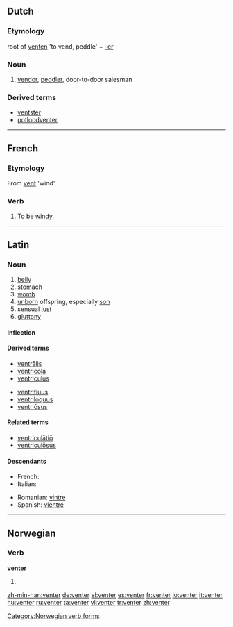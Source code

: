 ==Dutch==

===Etymology===
root of [[venten]] 'to vend, peddle' + [[-er]]

===Noun===
{{nl-noun|venters|ventertje}}

# [[vendor]], [[peddler]], door-to-door salesman

===Derived terms===
* [[ventster]] {{f}}
* [[potloodventer]] {{m}}

----

==French==

===Etymology===
From [[vent]] 'wind'

===Verb===
{{fr-verb|venter}}

# {{impersonal|weather|lang=fr}} To be [[windy]].

----

==Latin==

===Noun===
{{la-noun|venter|ventris|ventris|m|third}}

# [[belly]]
# [[stomach]]
# [[womb]]
# [[unborn]] offspring, especially [[son]]
# sensual [[lust]]
# [[gluttony]]

====Inflection====
{{la-decl-3rd|venter|venter|ventr|ventr}}

====Derived terms====
{{top2}}
* [[ventralis|ventrālis]]
* [[ventricola]]
* [[ventriculus#Latin|ventriculus]]
{{mid2}}
* [[ventrifluus]]
* [[ventriloquus]]
* [[ventriosus|ventriōsus]]
{{bottom}}

====Related terms====
* [[ventriculatio|ventriculātiō]]
* [[ventriculosus|ventriculōsus]]

====Descendants====
{{top2}}
* French: {{l|fr|ventre}}
* Italian: {{l|it|ventre}}
{{mid2}}
* Romanian: [[vintre]]
* Spanish: [[vientre]]
{{bottom}}

----

==Norwegian==

===Verb===
'''venter'''

# {{form of|present tense|vente|lang=Norwegian}}

[[Category:Norwegian verb forms]]

[[zh-min-nan:venter]]
[[de:venter]]
[[el:venter]]
[[es:venter]]
[[fr:venter]]
[[io:venter]]
[[it:venter]]
[[hu:venter]]
[[ru:venter]]
[[ta:venter]]
[[vi:venter]]
[[tr:venter]]
[[zh:venter]]